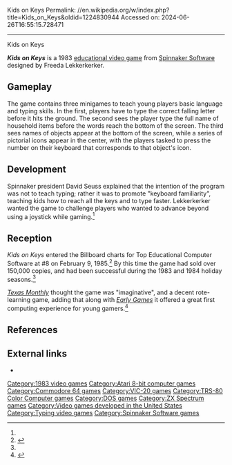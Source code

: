 Kids on Keys
Permalink: //en.wikipedia.org/w/index.php?title=Kids_on_Keys&oldid=1224830944
Accessed on: 2024-06-26T16:55:15.728471



------
Kids on Keys
{{Short description|1983 educational video game}}
{{More citations needed|date=April 2023}}
{{Infobox video game
| image = Kids on Keys cover.jpg
| developer = [[Spinnaker Software]]
| publisher = Spinnaker Software
| designer = Freeda Lekkerkerker
| platforms = [[Atari 8-bit]], [[Commodore 64]], [[MS-DOS]], [[TRS-80 Color Computer]], [[VIC-20]], [[ZX Spectrum]]
| released = 1983
| genre = Educational
}}

'''''Kids on Keys''''' is a 1983 [[educational video game]] from [[Spinnaker Software]] designed by Freeda Lekkerkerker.

== Gameplay ==
The game contains three minigames to teach young players basic language and typing skills. In the first, players have to type the correct falling letter before it hits the ground. The second sees the player type the full name of household items before the words reach the bottom of the screen. The third sees names of objects appear at the bottom of the screen, while a series of pictorial icons appear in the center, with the players tasked to press the number on their keyboard that corresponds to that object's icon.

== Development ==
Spinnaker president David Seuss explained that the intention of the program was not to teach typing; rather it was to promote "keyboard familiarity", teaching kids how to reach all the keys and to type faster. Lekkerkerker wanted the game to challenge players who wanted to advance beyond using a joystick while gaming.<ref name=":0"/>

== Reception ==
''Kids on Keys'' entered the Billboard charts for Top Educational Computer Software at #8 on February 9, 1985.<ref name=":0">{{Cite book|url=https://books.google.com/books?id=uCQEAAAAMBAJ&q=%22Kids+on+Keys%22&pg=PA1944|title=Billboard|last=Inc|first=Nielsen Business Media|date=1985-02-09|publisher=Nielsen Business Media, Inc.|language=en}}</ref> By this time the game had sold over 150,000 copies, and had been successful during the 1983 and 1984 holiday seasons.<ref name=":0" />

''[[Texas Monthly]]'' thought the game was "imaginative", and a decent rote-learning game, adding that along with ''[[Early Games]]'' it offered a great first computing experience for young gamers.<ref>{{Cite book|url=https://books.google.com/books?id=yisEAAAAMBAJ&q=%22Kids+on+Keys%22&pg=RA1-PA200|title=Texas Monthly|date=1984-10-01|publisher=Emmis Communications|language=en}}</ref>

== References ==
{{Reflist}}

== External links ==
*{{atarimania|id=2783}}

[[Category:1983 video games]]
[[Category:Atari 8-bit computer games]]
[[Category:Commodore 64 games]]
[[Category:VIC-20 games]]
[[Category:TRS-80 Color Computer games]]
[[Category:DOS games]]
[[Category:ZX Spectrum games]]
[[Category:Video games developed in the United States]]
[[Category:Typing video games]]
[[Category:Spinnaker Software games]]